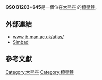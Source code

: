 {{Galaxy
  | name = [[QSO|QSO]] B1203+645
  | image =
  | epoch = [[J2000|J2000]]
  | ra = {{RA|12|06|24.7}}<ref name="ned">{{cite web
  | title=NASA/IPAC Extragalactic Database
  | work=Results for QSO B1203+645
  | url=http://nedwww.ipac.caltech.edu/
  | accessdate=2006-10-26
  | archive-date=2011-05-14
  | archive-url=https://web.archive.org/web/20110514100451/http://nedwww.ipac.caltech.edu/
  | dead-url=no
  }}</ref>
  | dec = {{DEC|+64|13|37.3}}<ref name="ned" />
  | constellation name = [[大熊座|大熊座]]
  | z = 0.37116 ± 0.0 [[kilometer|km]]/[[second|s]]<ref name="ned" />
  | type = <ref name="ned" />
  | dist_ly = 24.78816 [[ly|ly]] (7.6 [[kpc|kpc]]) 
  | appmag_v = 20.0
  | size_v = 
  | notes = First quasar discovered
  | names = [[DA|DA]] 316 , [[LEDA|LEDA]] 2821643 , [[3C星表|3C]] 268.3, [[4C|4C]] 64.14 
}}
'''QSO B1203+645 '''是一個位在[[大熊座|大熊座]] 的[[類星體|類星體]]。
== 外部連結 ==
* [http://www.jb.man.ac.uk/atlas/object/3C268P3.html www.jb.man.ac.uk/atlas/]{{Wayback|url=http://www.jb.man.ac.uk/atlas/object/3C268P3.html |date=20080508233050 }}
* [http://simbad.u-strasbg.fr/simbad/sim-id?protocol=html&Ident=QSO+B1203%2B645&NbIdent=1&Radius=2&Radius.unit=arcmin&submit=submit+id Simbad]{{Wayback|url=http://simbad.u-strasbg.fr/simbad/sim-id?protocol=html&Ident=QSO+B1203%2B645&NbIdent=1&Radius=2&Radius.unit=arcmin&submit=submit+id |date=20160318165944 }}
== 參考文獻 ==

{{reflist}}

{{類星體小作品}}

[[Category:大熊座|Category:大熊座]]
[[Category:類星體|Category:類星體]]
